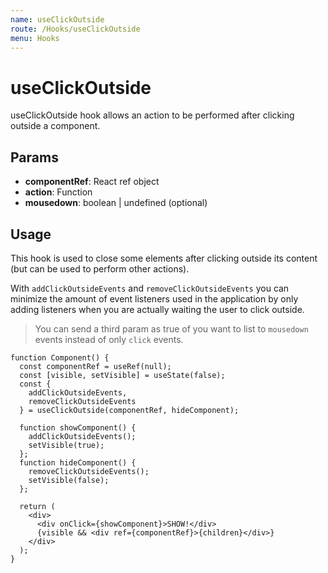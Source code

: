 ```yaml
---
name: useClickOutside
route: /Hooks/useClickOutside
menu: Hooks
---
```



# useClickOutside

useClickOutside hook allows an action to be performed after clicking outside a component.

## Params

- **componentRef**: React ref object
- **action**: Function
- **mousedown**: boolean | undefined (optional)

## Usage

This hook is used to close some elements after clicking outside its content (but can be used to 
perform other actions).

With ```addClickOutsideEvents``` and ```removeClickOutsideEvents``` you can minimize the amount of 
event listeners used in the application by only adding listeners when you are actually waiting the 
user to click outside.

> You can send a third param as true of you want to list to ```mousedown``` events instead of only ```click``` events.

``` tsx
function Component() {
  const componentRef = useRef(null);
  const [visible, setVisible] = useState(false);
  const {
    addClickOutsideEvents,
    removeClickOutsideEvents
  } = useClickOutside(componentRef, hideComponent);

  function showComponent() {
    addClickOutsideEvents();
    setVisible(true);
  };
  function hideComponent() {
    removeClickOutsideEvents();
    setVisible(false);
  };

  return (
    <div>
      <div onClick={showComponent}>SHOW!</div>
      {visible && <div ref={componentRef}>{children}</div>}
    </div>
  );
}
```

